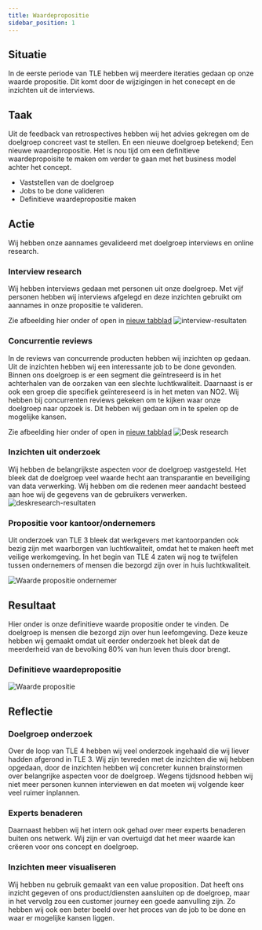 ```yaml
---
title: Waardepropositie
sidebar_position: 1
---
```


## Situatie
In de eerste periode van TLE hebben wij meerdere iteraties gedaan op onze waarde propositie.
Dit komt door de wijzigingen in het conecept en de inzichten uit de interviews.

## Taak
Uit de feedback van retrospectives hebben wij het advies gekregen om de doelgroep concreet vast te stellen.
En een nieuwe doelgroep betekend; Een nieuwe waardepropositie. Het is nou tijd om een definitieve waardepropoisite te maken
om verder te gaan met het business model achter het concept.

- Vaststellen van de doelgroep
- Jobs to be done valideren
- Definitieve waardepropositie maken

## Actie
Wij hebben onze aannames gevalideerd met doelgroep interviews en online research.

### Interview research

Wij hebben interviews gedaan met personen uit onze doelgroep.
Met vijf personen hebben wij interviews afgelegd en deze inzichten gebruikt om aannames in onze propositie
te valideren.

Zie afbeelding hier onder of open in [nieuw tabblad](./images/onderzoek-interview-resultaten.jpeg)
![interview-resultaten](./images/onderzoek-interview-resultaten.jpeg)

### Concurrentie reviews
In de reviews van concurrende producten hebben wij inzichten op gedaan.
Uit de inzichten hebben wij een interessante job to be done gevonden. Binnen ons doelgroep is er een segment die geïntreseerd is in het achterhalen van de oorzaken
van een slechte luchtkwaliteit. Daarnaast is er ook een groep die specifiek geïntereseerd is in het meten van NO2.
Wij hebben bij concurrenten reviews gekeken om te kijken waar onze doelgroep naar opzoek is.
Dit hebben wij gedaan om in te spelen op de mogelijke kansen.

Zie afbeelding hier onder of open in [nieuw tabblad](./images/business-model-deskresearch.jpeg)
![Desk research](./images/business-model-deskresearch.jpeg)

### Inzichten uit onderzoek
Wij hebben de belangrijkste aspecten voor de doelgroep vastgesteld.
Het bleek dat de doelgroep veel waarde hecht aan transparantie en beveiliging van data verwerking.
Wij hebben om die redenen meer aandacht besteed aan hoe wij de gegevens van de gebruikers verwerken.
![deskresearch-resultaten](./images/deskresearch-resultaten.jpeg)

### Propositie voor kantoor/ondernemers
Uit onderzoek van TLE 3 bleek dat werkgevers met kantoorpanden ook bezig zijn met waarborgen van luchtkwaliteit,
omdat het te maken heeft met veilige werkomgeving. In het begin van TLE 4 zaten wij nog te twijfelen tussen ondernemers of mensen die bezorgd zijn over in huis luchtkwaliteit.

![Waarde propositie ondernemer](./images/value-proposition-ondernemer.jpeg)

## Resultaat
Hier onder is onze definitieve waarde propositie onder te vinden.
De doelgroep is mensen die bezorgd zijn over hun leefomgeving.
Deze keuze hebben wij gemaakt omdat uit eerder onderzoek het bleek dat de meerderheid van de bevolking 80% van hun leven thuis door brengt.

### Definitieve waardepropositie

![Waarde propositie](./images/value-proposition.jpeg)

## Reflectie

### Doelgroep onderzoek
Over de loop van TLE 4 hebben wij veel onderzoek ingehaald die wij liever hadden afgerond in TLE 3.
Wij zijn tevreden met de inzichten die wij hebben opgedaan, door de inzichten hebben wij concreter kunnen brainstormen
over belangrijke aspecten voor de doelgroep. Wegens tijdsnood hebben wij niet meer personen kunnen interviewen en dat
moeten wij volgende keer veel ruimer inplannen.

### Experts benaderen
Daarnaast hebben wij het intern ook gehad over meer experts benaderen buiten ons netwerk.
Wij zijn er van overtuigd dat het meer waarde kan crëeren voor ons concept en doelgroep.

### Inzichten meer visualiseren
Wij hebben nu gebruik gemaakt van een value proposition. Dat heeft ons inzicht gegeven of ons product/diensten aansluiten op de doelgroep,
maar in het vervolg zou een customer journey een goede aanvulling zijn.
Zo hebben wij ook een beter beeld over het proces van de job to be done en waar er mogelijke kansen liggen.


